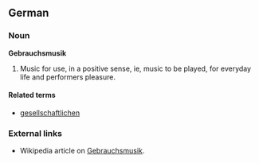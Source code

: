 ==German==

===Noun===
'''Gebrauchsmusik'''

# Music for use, in a positive sense, ie, music to be played, for everyday life and performers pleasure.

====Related terms====
*[[gesellschaftlichen]]

===External links===
* Wikipedia article on [[w:Gebrauchsmusik|Gebrauchsmusik]].